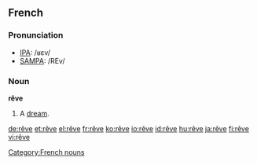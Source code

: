 ==French==

===Pronunciation===
*[[w:IPA|IPA]]: /ʁɛv/
*[[w:SAMPA|SAMPA]]: /REv/

===Noun===
'''rêve'''
# A [[dream]].

[[Category:French nouns]]

[[de:rêve]]
[[et:rêve]]
[[el:rêve]]
[[fr:rêve]]
[[ko:rêve]]
[[io:rêve]]
[[id:rêve]]
[[hu:rêve]]
[[ja:rêve]]
[[fi:rêve]]
[[vi:rêve]]
